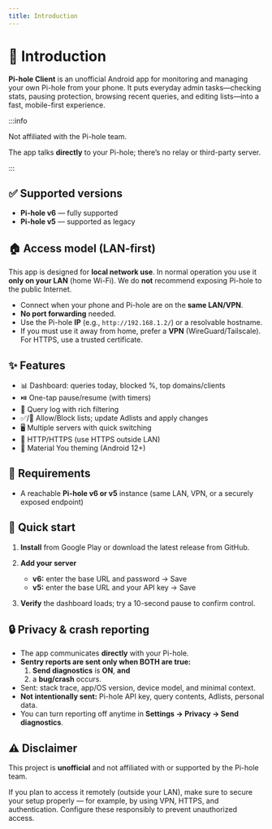 ```yaml
---
title: Introduction
---
```


# 🧩 Introduction

**Pi-hole Client** is an unofficial Android app for monitoring and managing
your own Pi-hole from your phone. It puts everyday admin tasks—checking stats,
pausing protection, browsing recent queries, and editing lists—into a fast,
mobile-first experience.

:::info

Not affiliated with the Pi-hole team.

The app talks **directly** to your Pi-hole; there’s no relay or third-party server.

:::

## ✅ Supported versions

- **Pi-hole v6** — fully supported
- **Pi-hole v5** — supported as legacy

## 🏠 Access model (LAN-first)

This app is designed for **local network use**. In normal operation you use it
**only on your LAN** (home Wi-Fi). We do **not** recommend exposing Pi-hole to the public Internet.

- Connect when your phone and Pi-hole are on the **same LAN/VPN**.
- **No port forwarding** needed.
- Use the Pi-hole **IP** (e.g., `http://192.168.1.2/`) or a resolvable hostname.
- If you must use it away from home, prefer a **VPN** (WireGuard/Tailscale).
For HTTPS, use a trusted certificate.

## ✨ Features

- 📊 Dashboard: queries today, blocked %, top domains/clients
- ⏯️ One-tap pause/resume (with timers)
- 🔎 Query log with rich filtering
- ✅/🚫 Allow/Block lists; update Adlists and apply changes
- 🖥️ Multiple servers with quick switching
- 🔐 HTTP/HTTPS (use HTTPS outside LAN)
- 🎨 Material You theming (Android 12+)

## 🧰 Requirements

- A reachable **Pi-hole v6 or v5** instance (same LAN, VPN, or a securely exposed endpoint)

## 🚀 Quick start

1. **Install** from Google Play or download the latest release from GitHub.
2. **Add your server**
   - **v6:** enter the base URL and password → Save
   - **v5:** enter the base URL and your API key → Save

3. **Verify** the dashboard loads; try a 10-second pause to confirm control.

## 🔒 Privacy & crash reporting

- The app communicates **directly** with your Pi-hole.
- **Sentry reports are sent only when BOTH are true:**
  1. **Send diagnostics** is **ON**, **and**
  2. a **bug/crash** occurs.
- Sent: stack trace, app/OS version, device model, and minimal context.
- **Not intentionally sent:** Pi-hole API key, query contents, Adlists, personal data.
- You can turn reporting off anytime in **Settings → Privacy → Send diagnostics**.

## ⚠️ Disclaimer

This project is **unofficial** and not affiliated with or supported by the Pi-hole team.

If you plan to access it remotely (outside your LAN), make sure to secure your
setup properly — for example, by using VPN, HTTPS, and authentication.
Configure these responsibly to prevent unauthorized access.
